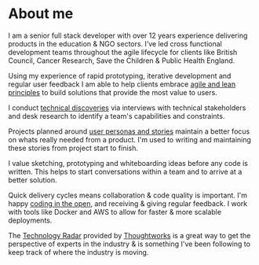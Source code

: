 
# About me
I am a senior full stack developer with over 12 years experience delivering products in the education & NGO sectors. I’ve led cross functional development teams throughout the agile lifecycle for clients like British Council, Cancer Research, Save the Children & Public Health England.

Using my experience of rapid prototyping, iterative development and regular user feedback I am able to help clients embrace <a href="https://www.gov.uk/service-manual/agile-delivery">agile and lean principles</a> to build solutions that provide the most value to users.

<Section>
    <Heading tag='h2' className='subheading h5' text='Ways of working' />
    <Heading tag='h3' className='subheading h6' text='Scope' />
    <p>I conduct <a href="https://technology.blog.gov.uk/2016/02/08/the-role-of-an-architect-in-discovery/">technical discoveries</a> via interviews with technical stakeholders and desk research to identify a team's capabilities and constraints.</p> 
    <Heading tag='h3' className='subheading h6' text='Plan' />
    <p>Projects planned around <a href="https://www.gov.uk/service-manual/user-research/understanding-users-who-dont-use-digital-services">user personas and stories</a> maintain a better focus on whats really needed from a product.  I'm used to writing and maintaining these stories from project start to finish.</p>
    <Heading tag='h3' className='subheading h6' text='Prototype' />
    <p>I value sketching, prototyping and whiteboarding ideas before any code is written.  This helps to start conversations within a team and to arrive at a better solution.</p>
    <Heading tag='h3' className='subheading h6' text='Deliver' />
    <p>Quick delivery cycles means collaboration & code quality is important.  I'm happy <a target="_blank" href="https://gds.blog.gov.uk/2017/09/04/the-benefits-of-coding-in-the-open/">coding in the open</a>, and receiving & giving regular feedback.  I work with tools like Docker and AWS to allow for faster & more scalable deployments.</p>
</Section>

<Section>
    <Heading tag='h2' className='subheading h5' text='Tech radar' />
    <p>The <a href="https://www.thoughtworks.com/radar">Technology Radar</a> provided by <a href='https://www.thoughtworks.com'>Thoughtworks</a> is a great way to get the perspective of experts in the industry & is something I've been following to keep track of where the industry is moving.</p>
</Section>
